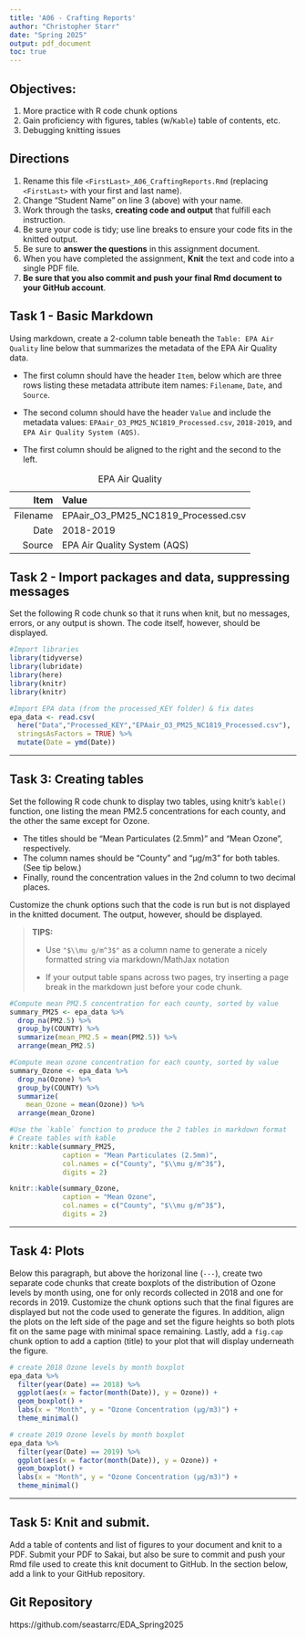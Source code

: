 ```yaml
---
title: 'A06 - Crafting Reports'
author: "Christopher Starr" 
date: "Spring 2025"
output: pdf_document
toc: true
---
```


\listoffigures

## Objectives:

1.  More practice with R code chunk options
2.  Gain proficiency with figures, tables (w/`Kable`) table of contents, etc.
3.  Debugging knitting issues

## Directions

1.  Rename this file `<FirstLast>_A06_CraftingReports.Rmd` (replacing `<FirstLast>` with your first and last name).
2.  Change "Student Name" on line 3 (above) with your name.
3.  Work through the tasks, **creating code and output** that fulfill each instruction.
4.  Be sure your code is tidy; use line breaks to ensure your code fits in the knitted output.
5.  Be sure to **answer the questions** in this assignment document.
6.  When you have completed the assignment, **Knit** the text and code into a single PDF file.
7.  **Be sure that you also commit and push your final Rmd document to your GitHub account**.

## Task 1 - Basic Markdown

Using markdown, create a 2-column table beneath the `Table: EPA Air Quality` line below that summarizes the metadata of the EPA Air Quality data.

-   The first column should have the header `Item`, below which are three rows listing these metadata attribute item names: `Filename`, `Date`, and `Source`.

-   The second column should have the header `Value` and include the metadata values: `EPAair_O3_PM25_NC1819_Processed.csv`, `2018-2019`, and `EPA Air Quality System (AQS)`.

-   The first column should be aligned to the right and the second to the left.

| Item     |                               Value |
|---------:|:------------------------------------|
| Filename | EPAair_O3_PM25_NC1819_Processed.csv |
| Date     |                           2018-2019 |
| Source   |        EPA Air Quality System (AQS) |

: EPA Air Quality

## Task 2 - Import packages and data, suppressing messages

Set the following R code chunk so that it runs when knit, but no messages, errors, or any output is shown. The code itself, however, should be displayed.

```r
#Import libraries
library(tidyverse)
library(lubridate)
library(here)
library(knitr)
library(knitr)

#Import EPA data (from the processed_KEY folder) & fix dates
epa_data <- read.csv(
  here("Data","Processed_KEY","EPAair_O3_PM25_NC1819_Processed.csv"),
  stringsAsFactors = TRUE) %>% 
  mutate(Date = ymd(Date))
```

------------------------------------------------------------------------

## Task 3: Creating tables

Set the following R code chunk to display two tables, using knitr's `kable()` function, one listing the mean PM2.5 concentrations for each county, and the other the same except for Ozone.

-   The titles should be "Mean Particulates (2.5mm)" and "Mean Ozone", respectively.
-   The column names should be "County" and "µg/m3" for both tables. (See tip below.)
-   Finally, round the concentration values in the 2nd column to two decimal places.

Customize the chunk options such that the code is run but is not displayed in the knitted document. The output, however, should be displayed.

> **TIPS:**
>
> -   Use `"$\\mu g/m^3$"` as a column name to generate a nicely formatted string via markdown/MathJax notation
>
> -   If your output table spans across two pages, try inserting a page break in the markdown just before your code chunk.

```r
#Compute mean PM2.5 concentration for each county, sorted by value
summary_PM25 <- epa_data %>% 
  drop_na(PM2.5) %>% 
  group_by(COUNTY) %>% 
  summarize(mean_PM2.5 = mean(PM2.5)) %>% 
  arrange(mean_PM2.5)

#Compute mean ozone concentration for each county, sorted by value
summary_Ozone <- epa_data %>% 
  drop_na(Ozone) %>% 
  group_by(COUNTY) %>% 
  summarize(
    mean_Ozone = mean(Ozone)) %>% 
  arrange(mean_Ozone)

#Use the `kable` function to produce the 2 tables in markdown format
# Create tables with kable
knitr::kable(summary_PM25, 
             caption = "Mean Particulates (2.5mm)",
             col.names = c("County", "$\\mu g/m^3$"),
             digits = 2)

knitr::kable(summary_Ozone, 
             caption = "Mean Ozone",
             col.names = c("County", "$\\mu g/m^3$"),
             digits = 2)
```
------------------------------------------------------------------------

## Task 4: Plots

Below this paragraph, but above the horizonal line (`---`), create two separate code chunks that create boxplots of the distribution of Ozone levels by month using, one for only records collected in 2018 and one for records in 2019. Customize the chunk options such that the final figures are displayed but not the code used to generate the figures. In addition, align the plots on the left side of the page and set the figure heights so both plots fit on the same page with minimal space remaining. Lastly, add a `fig.cap` chunk option to add a caption (title) to your plot that will display underneath the figure.

```r
# create 2018 Ozone levels by month boxplot
epa_data %>%
  filter(year(Date) == 2018) %>%
  ggplot(aes(x = factor(month(Date)), y = Ozone)) +
  geom_boxplot() +
  labs(x = "Month", y = "Ozone Concentration (μg/m3)") +
  theme_minimal()
```
```r
# create 2019 Ozone levels by month boxplot
epa_data %>%
  filter(year(Date) == 2019) %>%
  ggplot(aes(x = factor(month(Date)), y = Ozone)) +
  geom_boxplot() +
  labs(x = "Month", y = "Ozone Concentration (μg/m3)") +
  theme_minimal()
```

------------------------------------------------------------------------

## Task 5: Knit and submit.

Add a table of contents and list of figures to your document and knit to a PDF. Submit your PDF to Sakai, but also be sure to commit and push your Rmd file used to create this knit document to GitHub. In the section below, add a link to your GitHub repository.

## Git Repository

https://github.com/seastarrc/EDA_Spring2025
